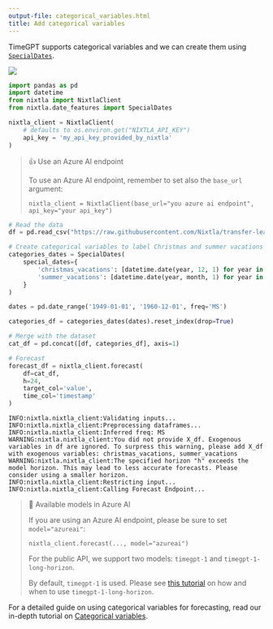 ```yaml
---
output-file: categorical_variables.html
title: Add categorical variables
---
```



TimeGPT supports categorical variables and we can create them using
[`SpecialDates`](src/date_features.html#specialdates).

[![](https://colab.research.google.com/assets/colab-badge.svg)](https://colab.research.google.com/github/Nixtla/nixtla/blob/main/nbs/docs/capabilities/forecast/04_categorical_variables.ipynb)

```python
import pandas as pd
import datetime
from nixtla import NixtlaClient
from nixtla.date_features import SpecialDates
```


```python
nixtla_client = NixtlaClient(
    # defaults to os.environ.get("NIXTLA_API_KEY")
    api_key = 'my_api_key_provided_by_nixtla'
)
```

> 👍 Use an Azure AI endpoint
>
> To use an Azure AI endpoint, remember to set also the `base_url`
> argument:
>
> `nixtla_client = NixtlaClient(base_url="you azure ai endpoint", api_key="your api_key")`

```python
# Read the data
df = pd.read_csv("https://raw.githubusercontent.com/Nixtla/transfer-learning-time-series/main/datasets/air_passengers.csv")

# Create categorical variables to label Christmas and summer vacations
categories_dates = SpecialDates(
    special_dates={
        'christmas_vacations': [datetime.date(year, 12, 1) for year in range(1949, 1960 + 1)],
        'summer_vacations': [datetime.date(year, month, 1) for year in range(1949, 1960 + 1) for month in (6, 7)]
    }
)

dates = pd.date_range('1949-01-01', '1960-12-01', freq='MS')

categories_df = categories_dates(dates).reset_index(drop=True)

# Merge with the dataset
cat_df = pd.concat([df, categories_df], axis=1)

# Forecast
forecast_df = nixtla_client.forecast(
    df=cat_df, 
    h=24,
    target_col='value',
    time_col='timestamp'
)
```

``` text
INFO:nixtla.nixtla_client:Validating inputs...
INFO:nixtla.nixtla_client:Preprocessing dataframes...
INFO:nixtla.nixtla_client:Inferred freq: MS
WARNING:nixtla.nixtla_client:You did not provide X_df. Exogenous variables in df are ignored. To surpress this warning, please add X_df with exogenous variables: christmas_vacations, summer_vacations
WARNING:nixtla.nixtla_client:The specified horizon "h" exceeds the model horizon. This may lead to less accurate forecasts. Please consider using a smaller horizon.
INFO:nixtla.nixtla_client:Restricting input...
INFO:nixtla.nixtla_client:Calling Forecast Endpoint...
```

> 📘 Available models in Azure AI
>
> If you are using an Azure AI endpoint, please be sure to set
> `model="azureai"`:
>
> `nixtla_client.forecast(..., model="azureai")`
>
> For the public API, we support two models: `timegpt-1` and
> `timegpt-1-long-horizon`.
>
> By default, `timegpt-1` is used. Please see [this
> tutorial](https://docs.nixtla.io/docs/tutorials-long_horizon_forecasting)
> on how and when to use `timegpt-1-long-horizon`.

For a detailed guide on using categorical variables for forecasting,
read our in-depth tutorial on [Categorical
variables](https://docs.nixtla.io/docs/tutorials-categorical_variables).

